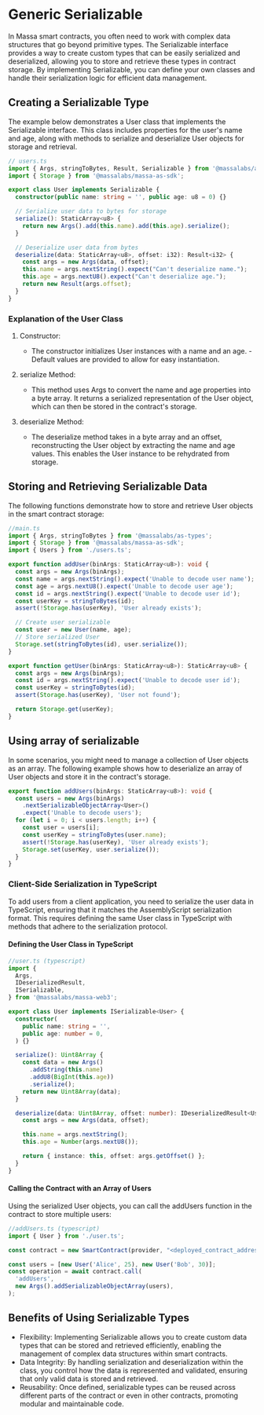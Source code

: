 # Generic Serializable
In Massa smart contracts, you often need to work with complex data structures that go beyond primitive types. The Serializable interface provides a way to create custom types that can be easily serialized and deserialized, allowing you to store and retrieve these types in contract storage. By implementing Serializable, you can define your own classes and handle their serialization logic for efficient data management.

## Creating a Serializable Type
The example below demonstrates a User class that implements the Serializable interface. This class includes properties for the user's name and age, along with methods to serialize and deserialize User objects for storage and retrieval.

```ts
// users.ts
import { Args, stringToBytes, Result, Serializable } from '@massalabs/as-types';
import { Storage } from '@massalabs/massa-as-sdk';

export class User implements Serializable {
  constructor(public name: string = '', public age: u8 = 0) {}

  // Serialize user data to bytes for storage
  serialize(): StaticArray<u8> {
    return new Args().add(this.name).add(this.age).serialize();
  }

  // Deserialize user data from bytes
  deserialize(data: StaticArray<u8>, offset: i32): Result<i32> {
    const args = new Args(data, offset);
    this.name = args.nextString().expect("Can't deserialize name.");
    this.age = args.nextU8().expect("Can't deserialize age.");
    return new Result(args.offset);
  }
}
```

### Explanation of the User Class
1. Constructor:

    - The constructor initializes User instances with a name and an age. - Default values are provided to allow for easy instantiation.

2. serialize Method:
    - This method uses Args to convert the name and age properties into a byte array. It returns a serialized representation of the User object, which can then be stored in the contract's storage.

3. deserialize Method:
    - The deserialize method takes in a byte array and an offset, reconstructing the User object by extracting the name and age values. This enables the User instance to be rehydrated from storage.

## Storing and Retrieving Serializable Data
The following functions demonstrate how to store and retrieve User objects in the smart contract storage:

```ts
//main.ts
import { Args, stringToBytes } from '@massalabs/as-types';
import { Storage } from '@massalabs/massa-as-sdk';
import { Users } from './users.ts';

export function addUser(binArgs: StaticArray<u8>): void {
  const args = new Args(binArgs);
  const name = args.nextString().expect('Unable to decode user name');
  const age = args.nextU8().expect('Unable to decode user age');
  const id = args.nextString().expect('Unable to decode user id');
  const userKey = stringToBytes(id);
  assert(!Storage.has(userKey), 'User already exists');

  // Create user serializable
  const user = new User(name, age);
  // Store serialized User
  Storage.set(stringToBytes(id), user.serialize());
}

export function getUser(binArgs: StaticArray<u8>): StaticArray<u8> {
  const args = new Args(binArgs);
  const id = args.nextString().expect('Unable to decode user id');
  const userKey = stringToBytes(id);
  assert(Storage.has(userKey), 'User not found');

  return Storage.get(userKey);
}
```

## Using array of serializable
In some scenarios, you might need to manage a collection of User objects as an array. The following example shows how to deserialize an array of User objects and store it in the contract's storage.

```ts
export function addUsers(binArgs: StaticArray<u8>): void {
  const users = new Args(binArgs)
    .nextSerializableObjectArray<User>()
    .expect('Unable to decode users');
  for (let i = 0; i < users.length; i++) {
    const user = users[i];
    const userKey = stringToBytes(user.name);
    assert(!Storage.has(userKey), 'User already exists');
    Storage.set(userKey, user.serialize());
  }
}
```

### Client-Side Serialization in TypeScript
To add users from a client application, you need to serialize the user data in TypeScript, ensuring that it matches the AssemblyScript serialization format. This requires defining the same User class in TypeScript with methods that adhere to the serialization protocol.

#### Defining the User Class in TypeScript
```ts
//user.ts (typescript)
import {
  Args,
  IDeserializedResult,
  ISerializable,
} from '@massalabs/massa-web3';

export class User implements ISerializable<User> {
  constructor(
    public name: string = '',
    public age: number = 0,
  ) {}

  serialize(): Uint8Array {
    const data = new Args()
      .addString(this.name)
      .addU8(BigInt(this.age))
      .serialize();
    return new Uint8Array(data);
  }

  deserialize(data: Uint8Array, offset: number): IDeserializedResult<User> {
    const args = new Args(data, offset);

    this.name = args.nextString();
    this.age = Number(args.nextU8());

    return { instance: this, offset: args.getOffset() };
  }
}
```

#### Calling the Contract with an Array of Users
Using the serialized User objects, you can call the addUsers function in the contract to store multiple users:
```ts
//addUsers.ts (typescript)
import { User } from './user.ts';

const contract = new SmartContract(provider, "<deployed_contract_address>");

const users = [new User('Alice', 25), new User('Bob', 30)];
const operation = await contract.call(
  'addUsers',
  new Args().addSerializableObjectArray(users),
);
```



## Benefits of Using Serializable Types
- Flexibility: Implementing Serializable allows you to create custom data types that can be stored and retrieved efficiently, enabling the management of complex data structures within smart contracts.
- Data Integrity: By handling serialization and deserialization within the class, you control how the data is represented and validated, ensuring that only valid data is stored and retrieved.
- Reusability: Once defined, serializable types can be reused across different parts of the contract or even in other contracts, promoting modular and maintainable code.
